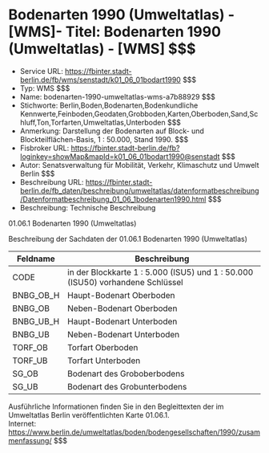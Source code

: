 # Bodenarten 1990 (Umweltatlas) - [WMS]- Titel: Bodenarten 1990 (Umweltatlas) - [WMS] $$$
- Service URL: https://fbinter.stadt-berlin.de/fb/wms/senstadt/k01_06_01bodart1990 $$$
- Typ: WMS $$$
- Name: bodenarten-1990-umweltatlas-wms-a7b88929 $$$
- Stichworte: Berlin,Boden,Bodenarten,Bodenkundliche Kennwerte,Feinboden,Geodaten,Grobboden,Karten,Oberboden,Sand,Schluff,Ton,Torfarten,Umweltatlas,Unterboden $$$
- Anmerkung: Darstellung der Bodenarten auf Block- und Blockteilflächen-Basis, 1 : 50.000, Stand 1990. $$$
- Fisbroker URL: https://fbinter.stadt-berlin.de/fb?loginkey=showMap&mapId=k01_06_01bodart1990@senstadt $$$
- Autor: Senatsverwaltung für Mobilität, Verkehr, Klimaschutz und Umwelt Berlin $$$
- Beschreibung URL: https://fbinter.stadt-berlin.de/fb_daten/beschreibung/umweltatlas/datenformatbeschreibung/Datenformatbeschreibung_01_06_1bodenarten1990.html $$$
- Beschreibung: Technische Beschreibung 

01.06.1 Bodenarten 1990 (Umweltatlas)

Beschreibung der Sachdaten der 01.06.1 Bodenarten 1990 (Umweltatlas)

| **Feldname** | **Beschreibung**                                                               |
| ------------ | ------------------------------------------------------------------------------ |
| CODE         | in der Blockkarte 1 : 5.000 (ISU5) und 1 : 50.000 (ISU50) vorhandene Schlüssel |
| BNBG\_OB\_H  | Haupt-Bodenart Oberboden                                                       |
| BNBG\_OB     | Neben-Bodenart Oberboden                                                       |
| BNBG\_UB\_H  | Haupt-Bodenart Unterboden                                                      |
| BNBG\_UB     | Neben-Bodenart Unterboden                                                      |
| TORF\_OB     | Torfart Oberboden                                                              |
| TORF\_UB     | Torfart Unterboden                                                             |
| SG\_OB       | Bodenart des Groboberbodens                                                    |
| SG\_UB       | Bodenart des Grobunterbodens                                                   |

Ausführliche Informationen finden Sie in den Begleittexten der im Umweltatlas Berlin veröffentlichten Karte 01.06.1.  
 Internet: https://www.berlin.de/umweltatlas/boden/bodengesellschaften/1990/zusammenfassung/ $$$

